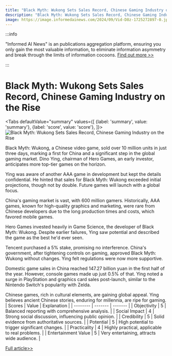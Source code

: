 ```yaml
---
title: "Black Myth: Wukong Sets Sales Record, Chinese Gaming Industry on the Rise"
description: "Black Myth: Wukong Sets Sales Record, Chinese Gaming Industry on the Rise"
image: https://image.informedainews.com/2024/09/Vid-D8z-1725272897-0.jpg
---
```



:::info

"Informed AI News" is an publications aggregation platform, ensuring you only gain the most valuable information, to eliminate information asymmetry and break through the limits of information cocoons.  [Find out more >>](/)

:::

# Black Myth: Wukong Sets Sales Record, Chinese Gaming Industry on the Rise


<Tabs
	defaultValue="summary"
	values={[
	{label: 'summary', value: 'summary'},
	{label: 'score', value: 'score'},
]}>
<TabItem value="summary">
<img
  src="https://image.informedainews.com/2024/09/Vid-D8z-1725272897-0.jpg"
  alt="Black Myth: Wukong Sets Sales Record, Chinese Gaming Industry on the Rise"
/>



Black Myth: Wukong, a Chinese video game, sold over 10 million units in just three days, marking a first for China and a significant step in the global gaming market. Dino Ying, chairman of Hero Games, an early investor, anticipates more top-tier games on the horizon.

Ying was aware of another AAA game in development but kept the details confidential. He hinted that sales for Black Myth: Wukong exceeded initial projections, though not by double. Future games will launch with a global focus.

China's gaming market is vast, with 600 million gamers. Historically, AAA games, known for high-quality graphics and marketing, were rare from Chinese developers due to the long production times and costs, which favored mobile games.

Hero Games invested heavily in Game Science, the developer of Black Myth: Wukong. Despite earlier failures, Ying saw potential and described the game as the best he'd ever seen.

Tencent purchased a 5% stake, promising no interference. China's government, after tightening controls on gaming, approved Black Myth: Wukong without changes. Ying felt regulations were now more supportive.

Domestic game sales in China reached 147.27 billion yuan in the first half of the year. However, console games made up just 0.5% of that. Ying noted a surge in PlayStation and graphics card sales post-launch, similar to the Nintendo Switch's popularity with Zelda.

Chinese games, rich in cultural elements, are gaining global appeal. Ying believes ancient Chinese stories, enduring for millennia, are ripe for gaming.
</TabItem>
<TabItem value="score">
	| Scores     | Value   | Explanation |
	| -------- | ------- | ------- |
	| Objectivity  | 5    | Balanced reporting with comprehensive analysis.    |
	| Social Impact | 4     | Strong social discussion, influencing public opinion.    |
	| Credibility    | 5    | Solid evidence from authoritative sources.    |
	| Potential    | 5    | High potential to trigger significant changes.    |
	| Practicality    | 4    | Highly practical, applicable to real problems.    |
	| Entertainment Value    | 5    | Very entertaining, attracts wide audience.    |
</TabItem>
</Tabs>

[Full article>>](https://www.cnbc.com/2024/09/02/chinas-hero-games-shares-whats-next-after-its-hit-black-myth-wukong.html)
